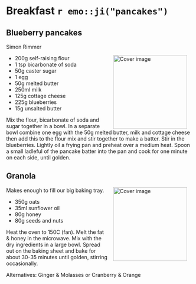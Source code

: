 # Breakfast `r emo::ji("pancakes")`{-}

## Blueberry pancakes {-}
Simon Rimmer

<img src="images/blueberry-pancakes.jpg" width="200" alt="Cover image" align="right" style="margin: 0 1em 0 1em" />

* 200g self-raising flour
* 1 tsp bicarbonate of soda
* 50g caster sugar
* 1 egg
* 50g melted butter
* 250ml milk
* 125g cottage cheese
* 225g blueberries
* 15g unsalted butter

Mix the flour, bicarbonate of soda and sugar together in a bowl. In a separate bowl combine one egg with the 50g melted butter, milk and cottage cheese then add this to the flour mix and stir together to make a batter. Stir in the blueberries. Lightly oil a frying pan and preheat over a medium heat. Spoon a small ladleful of the pancake batter into the pan and cook for one minute on each side, until golden.

## Granola {-}

<img src="images/granola.jpg" width="200" alt="Cover image" align="right" style="margin: 0 1em 0 1em" />
Makes enough to fill our big baking tray.

* 350g oats
* 35ml sunflower oil
* 80g honey
* 80g seeds and nuts

Heat the oven to 150C (fan). Melt the fat & honey in the microwave. Mix with the dry ingredients in a large bowl.
Spread out on the baking sheet and bake for about 30-35 minutes until golden, stirring occasionally.

Alternatives: Ginger & Molasses or Cranberry & Orange

